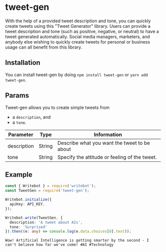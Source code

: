# tweet-gen

With the help of a provided tweet description and tone, you can quickly create tweets using this "Tweet Generator" library.
Users can provide a tweet description and tone (such as positive, negative, or neutral) to have a tweet generated automatically.
Social media managers, marketers, and anybody else wishing to quickly create tweets for personal or business usage can all benefit from this library.

## Installation

You can install tweet-gen by doing `npm install tweet-gen` or `yarn add tweet-gen`.

## Params

Tweet-gen allows you to create simple tweets from
- a `description`, and
- a `tone`.

| Parameter   | Type   | Information                                   |
|-------------|--------|-----------------------------------------------|
| description | String | Describe what you want the tweet to be about  |
| tone        | String | Specify the attitude or feeling of the tweet. |

## Example

```typescript title="Request"
const { Writebot } = require('writebot');
const TweetGen = require('tweet-gen');

Writebot.initialize({
  apiKey: API_KEY,
});

Writebot.write(TweetGen, {
  description: 'A tweet about AIs',
  tone: 'Surprised'
}).then((e: any) => console.log(e.data.choices[0].text));
```
```textmate title="Result"
Wow! Artificial Intelligence is getting smarter by the second - I can't believe how far we've come! #AI #Technology
```
